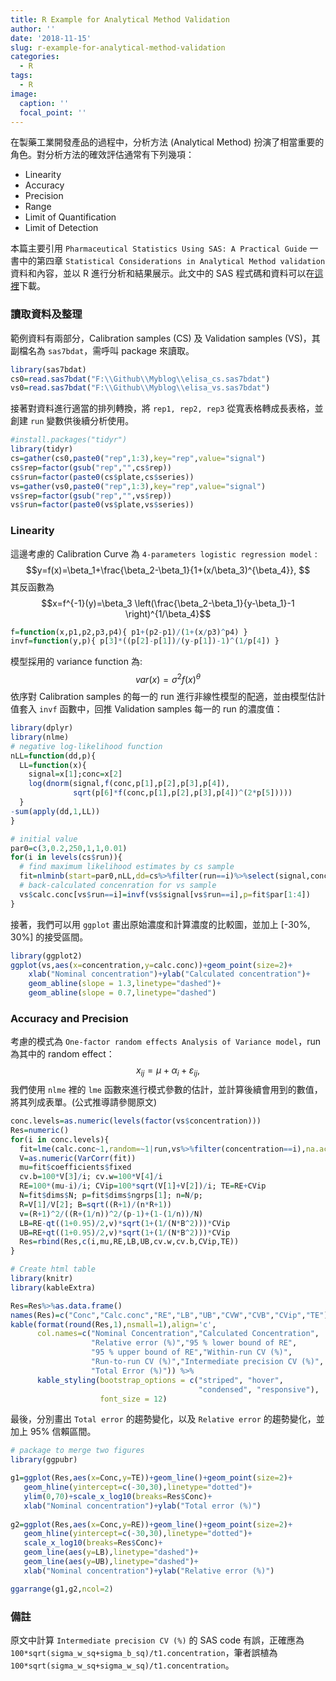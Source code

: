```yaml
---
title: R Example for Analytical Method Validation
author: ''
date: '2018-11-15'
slug: r-example-for-analytical-method-validation
categories:
  - R
tags:
  - R
image:
  caption: ''
  focal_point: ''
---
```

在製藥工業開發產品的過程中，分析方法 (Analytical Method) 扮演了相當重要的角色。對分析方法的確效評估通常有下列幾項：

+ Linearity
+ Accuracy
+ Precision
+ Range
+ Limit of Quantification
+ Limit of Detection

本篇主要引用 `Pharmaceutical Statistics Using SAS: A Practical Guide` 一書中的第四章 `Statistical Considerations in Analytical Method validation` 資料和內容，並以 R 進行分析和結果展示。此文中的 SAS 程式碼和資料可以在[這裡](https://support.sas.com/downloads/package.htm?pid=1688#)下載。

### **讀取資料及整理**
範例資料有兩部分，Calibration samples (CS) 及 Validation samples (VS)，其副檔名為 `sas7bdat`，需呼叫 package 來讀取。
```r
library(sas7bdat)
cs0=read.sas7bdat("F:\\Github\\Myblog\\elisa_cs.sas7bdat")
vs0=read.sas7bdat("F:\\Github\\Myblog\\elisa_vs.sas7bdat")
```
接著對資料進行適當的排列轉換，將 `rep1, rep2, rep3` 從寬表格轉成長表格，並創建 `run` 變數供後續分析使用。
```r
#install.packages("tidyr")
library(tidyr)
cs=gather(cs0,paste0("rep",1:3),key="rep",value="signal")
cs$rep=factor(gsub("rep","",cs$rep))
cs$run=factor(paste0(cs$plate,cs$series))
vs=gather(vs0,paste0("rep",1:3),key="rep",value="signal")
vs$rep=factor(gsub("rep","",vs$rep))
vs$run=factor(paste0(vs$plate,vs$series))
```

### **Linearity**
這邊考慮的 Calibration Curve 為 `4-parameters logistic regression model` :
$$y=f(x)=\beta_1+\frac{\beta_2-\beta_1}{1+(x/\beta_3)^{\beta_4}}, $$
其反函數為
$$x=f^{-1}(y)=\beta_3 \left(\frac{\beta_2-\beta_1}{y-\beta_1}-1  \right)^{1/\beta_4}$$
```r
f=function(x,p1,p2,p3,p4){ p1+(p2-p1)/(1+(x/p3)^p4) }
invf=function(y,p){ p[3]*((p[2]-p[1])/(y-p[1])-1)^(1/p[4]) }
```

模型採用的 variance function 為:
$$var(x)=\sigma^2 f(x)^\theta$$
依序對 Calibration samples 的每一的 run 進行非線性模型的配適，並由模型估計值套入 `invf` 函數中，回推 Validation samples 每一的 run 的濃度值：
```r
library(dplyr)
library(nlme)
# negative log-likelihood function
nLL=function(dd,p){
  LL=function(x){
    signal=x[1];conc=x[2]
    log(dnorm(signal,f(conc,p[1],p[2],p[3],p[4]),
              sqrt(p[6]*f(conc,p[1],p[2],p[3],p[4])^(2*p[5]))))
  }
-sum(apply(dd,1,LL))
}

# initial value
par0=c(3,0.2,250,1,1,0.01)
for(i in levels(cs$run)){
  # find maximum likelihood estimates by cs sample
  fit=nlminb(start=par0,nLL,dd=cs%>%filter(run==i)%>%select(signal,concentration))
  # back-calculated concenration for vs sample
  vs$calc.conc[vs$run==i]=invf(vs$signal[vs$run==i],p=fit$par[1:4])
}
```
接著，我們可以用 `ggplot` 畫出原始濃度和計算濃度的比較圖，並加上 [-30%, 30%] 的接受區間。
```r
library(ggplot2)
ggplot(vs,aes(x=concentration,y=calc.conc))+geom_point(size=2)+
    xlab("Nominal concentration")+ylab("Calculated concentration")+
    geom_abline(slope = 1.3,linetype="dashed")+
    geom_abline(slope = 0.7,linetype="dashed")
```

### **Accuracy and Precision**
考慮的模式為 `One-factor random effects Analysis of Variance model`，run 為其中的 random effect：
$$x_{ij}=\mu+\alpha_i+\varepsilon_{ij},$$
我們使用 `nlme` 裡的 `lme` 函數來進行模式參數的估計，並計算後續會用到的數值，將其列成表單。(公式推導請參閱原文)
```r
conc.levels=as.numeric(levels(factor(vs$concentration)))
Res=numeric()
for(i in conc.levels){
  fit=lme(calc.conc~1,random=~1|run,vs%>%filter(concentration==i),na.action=na.omit)
  V=as.numeric(VarCorr(fit))
  mu=fit$coefficients$fixed
  cv.b=100*V[3]/i; cv.w=100*V[4]/i
  RE=100*(mu-i)/i; CVip=100*sqrt(V[1]+V[2])/i; TE=RE+CVip
  N=fit$dims$N; p=fit$dims$ngrps[1]; n=N/p; 
  R=V[1]/V[2]; B=sqrt((R+1)/(n*R+1))
  v=(R+1)^2/((R+(1/n))^2/(p-1)+(1-(1/n))/N)
  LB=RE-qt((1+0.95)/2,v)*sqrt(1+(1/(N*B^2)))*CVip
  UB=RE+qt((1+0.95)/2,v)*sqrt(1+(1/(N*B^2)))*CVip
  Res=rbind(Res,c(i,mu,RE,LB,UB,cv.w,cv.b,CVip,TE))
}

# Create html table
library(knitr)
library(kableExtra)

Res=Res%>%as.data.frame()
names(Res)=c("Conc","Calc.conc","RE","LB","UB","CVW","CVB","CVip","TE")
kable(format(round(Res,1),nsmall=1),align='c',
      col.names=c("Nominal Concentration","Calculated Concentration",
                  "Relative error (%)","95 % lower bound of RE",
                  "95 % upper bound of RE","Within-run CV (%)",
                  "Run-to-run CV (%)","Intermediate precision CV (%)",
                  "Total Error (%)")) %>%
      kable_styling(bootstrap_options = c("striped", "hover",
                                          "condensed", "responsive"),
                    font_size = 12)
```
最後，分別畫出 `Total error` 的趨勢變化，以及 `Relative error` 的趨勢變化，並加上 95% 信賴區間。
```r
# package to merge two figures
library(ggpubr)

g1=ggplot(Res,aes(x=Conc,y=TE))+geom_line()+geom_point(size=2)+
   geom_hline(yintercept=c(-30,30),linetype="dotted")+
   ylim(0,70)+scale_x_log10(breaks=Res$Conc)+
   xlab("Nominal concentration")+ylab("Total error (%)")
   
g2=ggplot(Res,aes(x=Conc,y=RE))+geom_line()+geom_point(size=2)+
   geom_hline(yintercept=c(-30,30),linetype="dotted")+
   scale_x_log10(breaks=Res$Conc)+
   geom_line(aes(y=LB),linetype="dashed")+
   geom_line(aes(y=UB),linetype="dashed")+
   xlab("Nominal concentration")+ylab("Relative error (%)")

ggarrange(g1,g2,ncol=2)
```

### **備註**
原文中計算 `Intermediate precision CV (%)` 的 SAS code 有誤，正確應為 `100*sqrt(sigma_w_sq+sigma_b_sq)/t1.concentration`，筆者誤植為 `100*sqrt(sigma_w_sq+sigma_w_sq)/t1.concentration`。